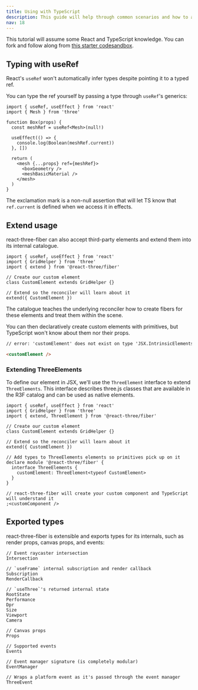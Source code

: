 ```yaml
---
title: Using with TypeScript
description: This guide will help through common scenarios and how to approach them with TypeScript.
nav: 18
---
```


This tutorial will assume some React and TypeScript knowledge. You can fork and follow along from [this starter codesandbox](https://codesandbox.io/s/brnsm).

## Typing with useRef

React's `useRef` won't automatically infer types despite pointing it to a typed ref.

You can type the ref yourself by passing a type through `useRef`'s generics:

```tsx
import { useRef, useEffect } from 'react'
import { Mesh } from 'three'

function Box(props) {
  const meshRef = useRef<Mesh>(null!)

  useEffect(() => {
    console.log(Boolean(meshRef.current))
  }, [])

  return (
    <mesh {...props} ref={meshRef}>
      <boxGeometry />
      <meshBasicMaterial />
    </mesh>
  )
}
```

The exclamation mark is a non-null assertion that will let TS know that `ref.current` is defined when we access it in effects.

## Extend usage

react-three-fiber can also accept third-party elements and extend them into its internal catalogue.

```tsx
import { useRef, useEffect } from 'react'
import { GridHelper } from 'three'
import { extend } from '@react-three/fiber'

// Create our custom element
class CustomElement extends GridHelper {}

// Extend so the reconciler will learn about it
extend({ CustomElement })
```

The catalogue teaches the underlying reconciler how to create fibers for these elements and treat them within the scene.

You can then declaratively create custom elements with primitives, but TypeScript won't know about them nor their props.

```html
// error: 'customElement' does not exist on type 'JSX.IntrinsicElements'

<customElement />
```

### Extending ThreeElements

To define our element in JSX, we'll use the `ThreeElement` interface to extend `ThreeElements`. This interface describes three.js classes that are available in the R3F catalog and can be used as native elements.

```tsx
import { useRef, useEffect } from 'react'
import { GridHelper } from 'three'
import { extend, ThreeElement } from '@react-three/fiber'

// Create our custom element
class CustomElement extends GridHelper {}

// Extend so the reconciler will learn about it
extend({ CustomElement })

// Add types to ThreeElements elements so primitives pick up on it
declare module '@react-three/fiber' {
  interface ThreeElements {
    customElement: ThreeElement<typeof CustomElement>
  }
}

// react-three-fiber will create your custom component and TypeScript will understand it
;<customComponent />
```

## Exported types

react-three-fiber is extensible and exports types for its internals, such as render props, canvas props, and events:

```tsx
// Event raycaster intersection
Intersection

// `useFrame` internal subscription and render callback
Subscription
RenderCallback

// `useThree`'s returned internal state
RootState
Performance
Dpr
Size
Viewport
Camera

// Canvas props
Props

// Supported events
Events

// Event manager signature (is completely modular)
EventManager

// Wraps a platform event as it's passed through the event manager
ThreeEvent
```
